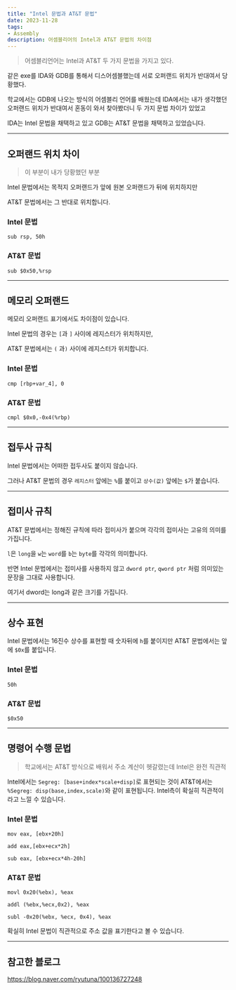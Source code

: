 ```yaml
---
title: "Intel 문법과 AT&T 문법"
date: 2023-11-28
tags: 
- Assembly
description: 어셈블리어의 Intel과 AT&T 문법의 차이점
---
```


> 어셈블리언어는 Intel과 AT&T 두 가지 문법을 가지고 있다.

같은 exe를 IDA와 GDB를 통해서 디스어셈블했는데 서로 오퍼랜드 위치가 반대여서 당황했다.

학교에서는 GDB에 나오는 방식의 어셈블리 언어를 배웠는데 IDA에서는 내가 생각했던 오퍼랜드 위치가 반대여서
혼동이 와서 찾아봤더니 두 가지 문법 차이가 있었고

IDA는 Intel 문법을 채택하고 있고 GDB는 AT&T 문법을 채택하고 있었습니다.

***

## 오퍼랜드 위치 차이
> 이 부분이 내가 당황했던 부분

Intel 문법에서는 목적지 오퍼랜드가 앞에 원본 오퍼랜드가 뒤에 위치하지만

AT&T 문법에서는 그 반대로 위치합니다.

### Intel 문법

`sub rsp, 50h`

### AT&T 문법
`sub $0x50,%rsp`

***

## 메모리 오퍼랜드

메모리 오퍼랜드 표기에서도 차이점이 있습니다.

Intel 문법의 경우는 `[`과 `]` 사이에 레지스터가 위치하지만,

AT&T 문법에서는 `(` 과`)` 사이에 레지스터가 위치합니다.

### Intel 문법
`cmp [rbp+var_4], 0`
### AT&T 문법
`cmpl $0x0,-0x4(%rbp)`
***
## 접두사 규칙
Intel 문법에서는 어떠한 접두사도 붙이지 않습니다.

그러나 AT&T 문법의 경우 `레지스터` 앞에는 `%`를 붙이고 `상수(값)` 앞에는 `$`가 붙습니다.

***
## 접미사 규칙
AT&T 문법에서는 정해진 규칙에 따라 접미사가 붙으며 각각의 접미사는 고유의 의미를 가집니다.

`l`은 `long`을 `w`는 `word`를 `b`는 `byte`를 각각의 의미합니다.

반면 Intel 문법에서는 접미사를 사용하지 않고 `dword ptr`, `qword ptr` 처럼 의미있는 문장을 그대로 사용합니다.

여기서 dword는 long과 같은 크기를 가집니다.

***
## 상수 표현
Intel 문법에서는 16진수 상수를 표현할 때 숫자뒤에 `h`를 붙이지만 AT&T 문법에서는 앞에 `$0x`를 붙입니다.
### Intel 문법
`50h`
### AT&T 문법
`$0x50`
***

## 명령어 수행 문법
> 학교에서는 AT&T 방식으로 배워서 주소 계산이 헷갈렸는데 Intel은 완전 직관적

Intel에서는 `Segreg: [base+index*scale+disp]`로 표현되는 것이 AT&T에서는 
`%Segreg: disp(base,index,scale)`와 같이 표현됩니다. Intel측이 확실히 직관적이라고 느낄 수 있습니다.

### Intel 문법
`mov eax, [ebx+20h]`

`add eax,[ebx+ecx*2h]`

`sub eax, [ebx+ecx*4h-20h]`

### AT&T 문법
`movl 0x20(%ebx), %eax`

`addl (%ebx,%ecx,0x2), %eax`

`subl -0x20(%ebx, %ecx, 0x4), %eax`

확실히 Intel 문법이 직관적으로 주소 값을 표기한다고 볼 수 있습니다.

***
## 참고한 블로그
https://blog.naver.com/ryutuna/100136727248